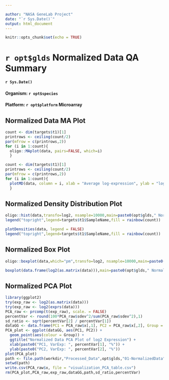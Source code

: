 ```yaml
---

author: "NASA GeneLab Project"
date: "`r Sys.Date()`"
output: html_document
---
```


```r
knitr::opts_chunk$set(echo = TRUE)
```
# `r opt$glds` Normalized Data QA Summary
#### `r Sys.Date()`
#### Organism: `r opt$species`
#### Platform: `r opt$platform` Microarray

## Normalized Data MA Plot
```r
count <- dim(targets$t1)[1]
printrows <- ceiling(count/2)
par(mfrow = c(printrows,2))
for (i in 1:count){
  oligo::MAplot(data, pairs=FALSE, which=i)
  }
```
```r
count <- dim(targets$t1)[1]
printrows <- ceiling(count/2)
par(mfrow = c(printrows,2))
for (i in 1:count){
  plotMD(data, column = i, xlab = "Average log-expression", ylab = "log-fold-change", main = colnames(data)[i])
  }
```

## Normalized Density Distribution Plot
```r
oligo::hist(data,transfo=log2, nsample=10000,main=paste0(opt$glds," Normalized Intensity Distributions"),xlab="Intentisty",ylab="Density",col=rainbow(count),lty=1)
legend("topright",legend=targets$t1$SampleName,fill = rainbow(count))
```
```r
plotDensities(data, legend = FALSE)
legend("topright",legend=targets$t1$SampleName,fill = rainbow(count))
```

## Normalized Box Plot
```r
oligo::boxplot(data,which="pm",transfo=log2, nsample=10000,main=paste0(opt$glds," Normalized Intensities"), las=2,outline=FALSE,ylab = "log2 Intensities",names=targets$t1$SampleName)
```
```r
boxplot(data.frame(log2(as.matrix(data))),main=paste0(opt$glds," Normalized Intensities"), las=2,outline=FALSE)
```

## Normalized PCA Plot
```r
library(ggplot2)
try(exp_raw <- log2(as.matrix(data)))
try(exp_raw <- log2(exprs(data)))
PCA_raw <- prcomp(t(exp_raw), scale. = FALSE)
percentVar <- round(100*PCA_raw$sdev^2/sum(PCA_raw$sdev^2),1)
sd_ratio <- sqrt(percentVar[2] / percentVar[1])
dataGG <- data.frame(PC1 = PCA_raw$x[,1], PC2 = PCA_raw$x[,2], Group = targets$t1$Group)
PCA_plot <- ggplot(dataGG, aes(PC1, PC2)) +
  geom_point(aes(colour = Group)) +
  ggtitle("Normalized Data PCA Plot of log2 Expression") +
  xlab(paste0("PC1, VarExp: ", percentVar[1], "%")) +
  ylab(paste0("PC2, VarExp: ", percentVar[2], "%"))
plot(PCA_plot)
path <- file.path(workdir,"Processed_Data",opt$glds,"01-NormalizedData")
setwd(path)
write.csv(PCA_raw$x, file = "visualization_PCA_table.csv")
rm(PCA_plot,PCA_raw,exp_raw,dataGG,path,sd_ratio,percentVar)
```

